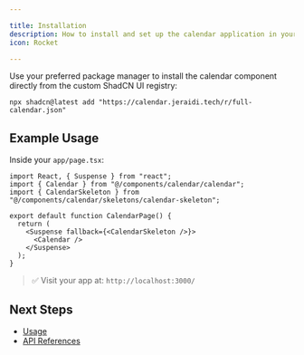 ```yaml
---

title: Installation
description: How to install and set up the calendar application in your project using the custom ShadCN UI registry
icon: Rocket

---
```


Use your preferred package manager to install the calendar component directly from the custom ShadCN UI registry:

```npm
npx shadcn@latest add "https://calendar.jeraidi.tech/r/full-calendar.json"
```

## Example Usage

Inside your `app/page.tsx`:

```tsx
import React, { Suspense } from "react";
import { Calendar } from "@/components/calendar/calendar";
import { CalendarSkeleton } from "@/components/calendar/skeletons/calendar-skeleton";

export default function CalendarPage() {
  return (
    <Suspense fallback={<CalendarSkeleton />}>
      <Calendar />
    </Suspense>
  );
}
```

> ✅ Visit your app at: `http://localhost:3000/`

## Next Steps

- [Usage](/docs/calendar/usage)
- [API References](/docs/calendar/api-references)
